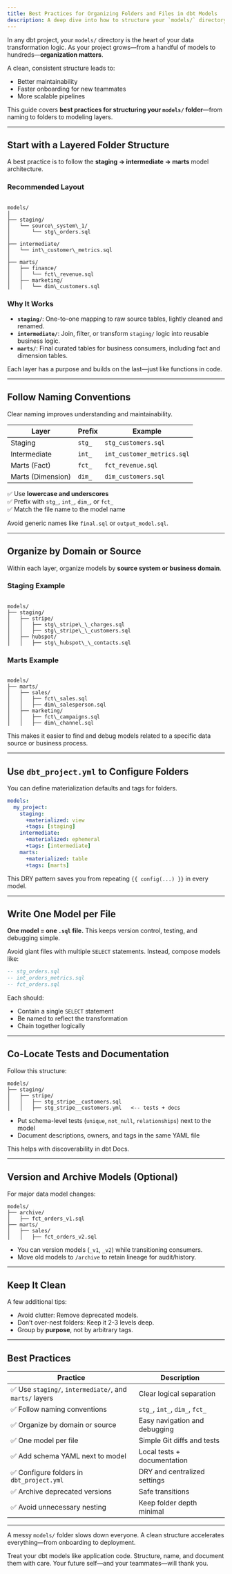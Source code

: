 ```yaml
---
title: Best Practices for Organizing Folders and Files in dbt Models
description: A deep dive into how to structure your `models/` directory in dbt for clarity, scalability, and performance.
---
```



In any dbt project, your `models/` directory is the heart of your data transformation logic. As your project grows—from a handful of models to hundreds—**organization matters**.

A clean, consistent structure leads to:
- Better maintainability 
- Faster onboarding for new teammates 
- More scalable pipelines 

This guide covers **best practices for structuring your `models/` folder**—from naming to folders to modeling layers.

---

##   Start with a Layered Folder Structure

A best practice is to follow the **staging → intermediate → marts** model architecture.

### Recommended Layout

```

models/
│
├── staging/
│   └── source\_system\_1/
│       └── stg\_orders.sql
│
├── intermediate/
│   └── int\_customer\_metrics.sql
│
├── marts/
│   ├── finance/
│   │   └── fct\_revenue.sql
│   ├── marketing/
│   │   └── dim\_customers.sql

```

### Why It Works

- **`staging/`**: One-to-one mapping to raw source tables, lightly cleaned and renamed.
- **`intermediate/`**: Join, filter, or transform `staging/` logic into reusable business logic.
- **`marts/`**: Final curated tables for business consumers, including fact and dimension tables.

Each layer has a purpose and builds on the last—just like functions in code.

---

## Follow Naming Conventions

Clear naming improves understanding and maintainability.

| Layer | Prefix | Example |
|-------|--------|---------|
| Staging | `stg_` | `stg_customers.sql` |
| Intermediate | `int_` | `int_customer_metrics.sql` |
| Marts (Fact) | `fct_` | `fct_revenue.sql` |
| Marts (Dimension) | `dim_` | `dim_customers.sql` |

✅ Use **lowercase and underscores**  
✅ Prefix with `stg_`, `int_`, `dim_`, or `fct_`  
✅ Match the file name to the model name

Avoid generic names like `final.sql` or `output_model.sql`.

---

##   Organize by Domain or Source

Within each layer, organize models by **source system or business domain**.

### Staging Example

```

models/
├── staging/
│   ├── stripe/
│   │   ├── stg\_stripe\_\_charges.sql
│   │   ├── stg\_stripe\_\_customers.sql
│   ├── hubspot/
│   │   ├── stg\_hubspot\_\_contacts.sql

```

### Marts Example

```

models/
├── marts/
│   ├── sales/
│   │   ├── fct\_sales.sql
│   │   ├── dim\_salesperson.sql
│   ├── marketing/
│   │   ├── fct\_campaigns.sql
│   │   ├── dim\_channel.sql

````

This makes it easier to find and debug models related to a specific data source or business process.

---

## Use `dbt_project.yml` to Configure Folders

You can define materialization defaults and tags for folders.

```yaml
models:
  my_project:
    staging:
      +materialized: view
      +tags: [staging]
    intermediate:
      +materialized: ephemeral
      +tags: [intermediate]
    marts:
      +materialized: table
      +tags: [marts]
````

This DRY pattern saves you from repeating `{{ config(...) }}` in every model.

---

## Write One Model per File

**One model = one `.sql` file.** This keeps version control, testing, and debugging simple.

Avoid giant files with multiple `SELECT` statements. Instead, compose models like:

```sql
-- stg_orders.sql
-- int_orders_metrics.sql
-- fct_orders.sql
```

Each should:

* Contain a single `SELECT` statement
* Be named to reflect the transformation
* Chain together logically

---

## Co-Locate Tests and Documentation

Follow this structure:

```
models/
├── staging/
│   ├── stripe/
│   │   ├── stg_stripe__customers.sql
│   │   ├── stg_stripe__customers.yml   <-- tests + docs
```

* Put schema-level tests (`unique`, `not_null`, `relationships`) next to the model
* Document descriptions, owners, and tags in the same YAML file

This helps with discoverability in dbt Docs.

---

## Version and Archive Models (Optional)

For major data model changes:

```
models/
├── archive/
│   ├── fct_orders_v1.sql
├── marts/
│   ├── sales/
│   │   ├── fct_orders_v2.sql
```

* You can version models (`_v1`, `_v2`) while transitioning consumers.
* Move old models to `/archive` to retain lineage for audit/history.

---

##  Keep It Clean

A few additional tips:

* Avoid clutter: Remove deprecated models.
* Don’t over-nest folders: Keep it 2-3 levels deep.
* Group by **purpose**, not by arbitrary tags.

---

## Best Practices

| Practice                                               | Description                    |
| ------------------------------------------------------ | ------------------------------ |
| ✅ Use `staging/`, `intermediate/`, and `marts/` layers | Clear logical separation       |
| ✅ Follow naming conventions                            | `stg_`, `int_`, `dim_`, `fct_` |
| ✅ Organize by domain or source                         | Easy navigation and debugging  |
| ✅ One model per file                                   | Simple Git diffs and tests     |
| ✅ Add schema YAML next to model                        | Local tests + documentation    |
| ✅ Configure folders in `dbt_project.yml`               | DRY and centralized settings   |
| ✅ Archive deprecated versions                          | Safe transitions               |
| ✅ Avoid unnecessary nesting                            | Keep folder depth minimal      |

---



A messy `models/` folder slows down everyone. A clean structure accelerates everything—from onboarding to deployment.

Treat your dbt models like application code. Structure, name, and document them with care. Your future self—and your teammates—will thank you. 

